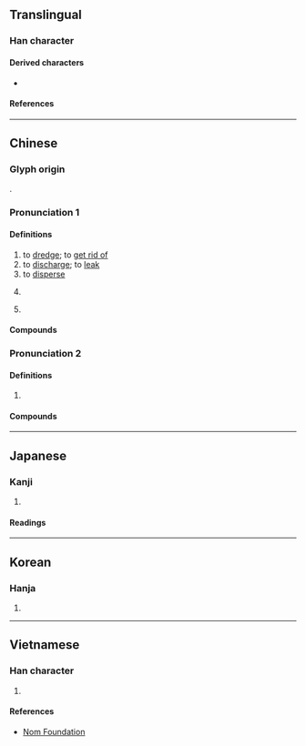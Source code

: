 {{also|泄}}
{{character info}}
==Translingual==

===Han character===
{{Han char|rn=85|rad=水|as=09|sn=12|four=34194|canj=EPTD|ids=⿰氵枼}}

====Derived characters====
* {{l|mul|[[𦻜]]}}

====References====
{{Han ref|kx=0634.140|dkj=17778|dj=1041.100|hdz=31669.010|uh=6E2B}}

----

==Chinese==
{{zh-forms}}

===Glyph origin===
{{Han etym}}
{{Han compound|氵|枼|c1=s|c2=p|t1=water|ls=psc}}.

===Pronunciation 1===
{{zh-pron
|m=xiè
|c=sit3
|mn=tia̍p
|mc=1
|oc=2
|cat=v,pn
}}

====Definitions====
{{zh-hanzi}}

# to [[dredge]]; to [[get rid of]]
# to [[discharge]]; to [[leak]]
# to [[disperse]]
# {{zh-div|水}} {{place|zh|river|co/Shimen County|p/Hunan|c/China|t1={{w|zh:渫水|Xie River}}}}
# {{surname|zh}}

====Compounds====
{{zh-der|奧渫|井渫不食}}

===Pronunciation 2===
{{zh-pron
|m=dié
|c=
|mc=2
|oc=1
|cat=a
}}

====Definitions====
{{zh-hanzi}}

# {{zh-used|浹渫||渫渫}}

====Compounds====
{{zh-der|浹渫|渫渫}}

----

==Japanese==

===Kanji===
{{ja-kanji|grade=|rs=水09}}

# {{rfdef|ja|sort=水09}}

====Readings====
{{ja-readings
|goon=せち
|kanon=せつ
|kun=さら-う, ち-る, や-める
}}

----

==Korean==

===Hanja===
{{ko-hanja|hangeul=[[설]], [[접]]|eumhun=|rv=seol, jeop|mr=sŏl, chŏp|y=sel, cep}}

# {{rfdef|ko|sort=水09}}

----

==Vietnamese==

===Han character===
{{vi-readings|rs=水09|reading=thế}}

# {{rfdef|vi|sort=水09}}

====References====
* [http://nomfoundation.org/common/nom_details.php?codepoint=6e2b Nom Foundation]